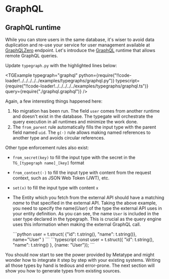 
# GraphQL

## GraphQL runtime

While you can store users in the same database, it's wiser to avoid data duplication and re-use your service for user management available at [GraphQLZero](https://graphqlzero.almansi.me) endpoint. Let's introduce the [GraphQL](https://spec.graphql.org/October2021/) runtime that allows remote GraphQL queries.

Update `typegraph.py` with the highlighted lines below:

<TGExample
  typegraph="graphql"
  python={require("!!code-loader!../../../../../examples/typegraphs/graphql.py")}
  typescript={require("!!code-loader!../../../../../examples/typegraphs/graphql.ts")}
  query={require("./graphql.graphql")}
/>

Again, a few interesting things happened here:

1. No migration has been run. The field `user` comes from another runtime and doesn't exist in the database. The typegate will orchestrate the query execution in all runtimes and minimize the work done.
2. The `from_parent` rule automatically fills the input type with the parent field named `uid`. The `g(·)` rule allows making named references to another type and avoids circular references.

Other type enforcement rules also exist:

- `from_secret(key)` to fill the input type with the secret in the `TG_[typegraph name]_[key]` format
- `from_context(·)` to fill the input type with content from the request context, such as JSON Web Token (JWT), etc.
- `set(x)` to fill the input type with content `x`
- The Entity which you fetch from the external API should have a matching _name_ to that specified in the external API. Taking the above example, you need to specify the name(_User_) of the type the external API uses in your entity definition. As you can see, the name `User` is included in the user type declared in the typegraph. This is crucial as the query engine uses this information when making the external GraphQL call.

  <SDKTabs>
  <TabItem value="python">
    ```python
    user = t.struct(
        {"id": t.string(), "name": t.string()}, name="User"
      )
    ```
  </TabItem>
  <TabItem  value="typescript">
    ```typescript 
    const user = t.struct({ "id": t.string(), "name": t.string() }, {name: "User"});
    ```
  </TabItem>
</SDKTabs>

You should now start to see the power provided by Metatype and might wonder how to integrate it step by step with your existing systems. Writing all those types by hand is tedious and error-prone. The next section will show you how to generate types from existing sources.
